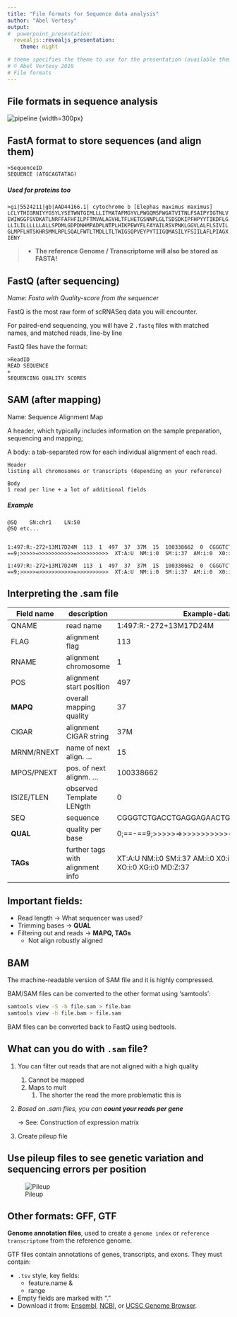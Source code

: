 ```yaml
---
title: "File formats for Sequence data analysis"
author: "Abel Vertesy"
output: 
#  powerpoint_presentation:
  revealjs::revealjs_presentation:
    theme: night

# theme specifies the theme to use for the presentation (available themes are "default", "simple", "sky", "beige", "serif", "solarized", "blood", "moon", "night", "black", "league" or "white").
# © Abel Vertesy 2018
# File formats
---
```




## File formats in sequence analysis

![pipeline](04.3.File.formats.assets/pipeline.png) {width=300px}

## FastA format to store sequences (and align them)

```
>SequenceID
SEQUENCE (ATGCAGTATAG)
```

##### Used for proteins too
```
>gi|5524211|gb|AAD44166.1| cytochrome b [Elephas maximus maximus]
LCLYTHIGRNIYYGSYLYSETWNTGIMLLLITMATAFMGYVLPWGQMSFWGATVITNLFSAIPYIGTNLV
EWIWGGFSVDKATLNRFFAFHFILPFTMVALAGVHLTFLHETGSNNPLGLTSDSDKIPFHPYYTIKDFLG
LLILILLLLLLALLSPDMLGDPDNHMPADPLNTPLHIKPEWYFLFAYAILRSVPNKLGGVLALFLSIVIL
GLMPFLHTSKHRSMMLRPLSQALFWTLTMDLLTLTWIGSQPVEYPYTIIGQMASILYFSIILAFLPIAGX
IENY
```
> - **The reference Genome / Transcriptome will also be stored as FASTA!**





## FastQ (after sequencing)

*Name: Fasta with Quality-score from the sequencer* 

FastQ is the most raw form of scRNASeq data you will encounter. 

For paired-end sequencing, you will have 2 `.fastq` files with matched names, and matched reads, line-by line

FastQ files have the format:

```
>ReadID
READ SEQUENCE
+
SEQUENCING QUALITY SCORES
```




## SAM (after mapping)

Name: Sequence Alignment Map

A header, which typically includes information on the sample preparation, sequencing and mapping; 

A body: a tab-separated row for each individual alignment of each read.

```
Header
listing all chromosomes or transcripts (depending on your reference)

Body 
1 read per line + a lot of additional fields
```

##### Example
```
@SQ    SN:chr1    LN:50
@SQ etc...


1:497:R:-272+13M17D24M  113  1  497  37  37M  15  100338662  0  CGGGTCTGACCTGAGGAGAACTGTGCTCCGCCTTCAG  0;==-==9;>>>>>=>>>>>>>>>>>=>>>>>>>>>>  XT:A:U  NM:i:0  SM:i:37  AM:i:0  X0:i:1  X1:i:0  XM:i:0  XO:i:0  XG:i:0  MD:Z:37

1:497:R:-272+13M17D24M  113  1  497  37  37M  15  100338662  0  CGGGTCTGACCTGAGGAGAACTGTGCTCCGCCTTCAG  0;==-==9;>>>>>=>>>>>>>>>>>=>>>>>>>>>>  XT:A:U  NM:i:0  SM:i:37  AM:i:0  X0:i:1  X1:i:0  XM:i:0  XO:i:0  XG:i:0  MD:Z:37
```



## Interpreting the .sam file

| Field name | description                      | Example-data                                                 |
| ---------- | -------------------------------- | ------------------------------------------------------------ |
| QNAME      | read name                        | 1:497:R:-272+13M17D24M                                       |
| FLAG       | alignment flag                   | 113                                                          |
| RNAME      | alignment chromosome             | 1                                                            |
| POS        | alignment start position         | 497                                                          |
| **MAPQ**   | overall mapping quality          | 37                                                           |
| CIGAR      | alignment CIGAR string           | 37M                                                          |
| MRNM/RNEXT | name of next align. ...          | 15                                                           |
| MPOS/PNEXT | pos. of next alignm. ...         | 100338662                                                    |
| ISIZE/TLEN | observed Template LENgth         | 0                                                            |
| SEQ        | sequence                         | CGGGTCTGACCTGAGGAGAACTGTGCTCCGCCTTCAG                        |
| **QUAL**   | quality per base                 | 0;==-==9;>>>>>=>>>>>>>>>>>=>>>>>>>>>>                        |
| **TAGs**   | further tags with alignment info | XT:A:U NM:i:0 SM:i:37 AM:i:0 X0:i:1 X1:i:0 XM:i:0 XO:i:0   XG:i:0 MD:Z:37 |



## Important fields:

- Read length → What sequencer was used?
- Trimming bases → **QUAL**
- Filtering out and reads → **MAPQ, TAGs**
  - Not align robustly aligned 



## BAM

The machine-readable version of SAM file and it is highly
compressed. 

BAM/SAM files can be converted to the other format using 'samtools':


```bash
samtools view -S -b file.sam > file.bam
samtools view -h file.bam > file.sam
```

BAM files can be converted back to FastQ using bedtools. 



## What can you do with `.sam` file?



1. You can filter out reads that are not aligned with a high quality

    1. Cannot be mapped
    2. Maps to mult
        1. The shorter the read the more problematic this is

2. *Based on .sam files, you can **count your reads per gene***

    → See: Construction of expression matrix

3. Create pileup file



## Use pileup files to see genetic variation and sequencing errors per position



![Pileup](04.3.File.formats.assets/Pileup.png)



## Other formats: GFF, GTF 

**Genome annotation files**, used to create a `genome index` or `reference transcriptome` from the reference genome.

GTF files contain annotations of genes, transcripts, and exons. They must contain:

- `.tsv ` style, key fields:
  - feature.name &
  - range
- Empty fields are marked with "."
- Download it from: [Ensembl](http://www.ensembl.org/info/data/ftp/index.html), [NCBI](ftp://ftp.ncbi.nih.gov/genomes/), or [UCSC Genome Browser](http://hgdownload.soe.ucsc.edu/downloads.html).





